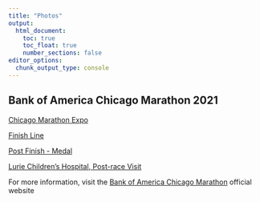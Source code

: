 ```yaml
---
title: "Photos"
output: 
  html_document:
    toc: true
    toc_float: true
    number_sections: false
editor_options: 
  chunk_output_type: console
---
```




<head>
  <meta charset="utf-8">
  <title>Lightbox Example</title>
  <link rel="stylesheet" href="./lightbox/dist/css/lightbox.css">
</head>

<body>

<section>

<h2>Bank of America Chicago Marathon 2021</h3>
    
<div>

<a href="images/marathon1.jpeg" data-lightbox="Marathon">Chicago Marathon Expo</a>

<a href="images/marathon3.jpg" data-lightbox="Marathon">Finish Line</a>

<a href="images/marathon2.jpg" data-lightbox="Marathon">Post Finish - Medal</a>

<a href="images/marathon4.jpg" data-lightbox="Marathon">Lurie Children's Hospital, Post-race Visit</a>

</div>
  </section>


For more information, visit the  [Bank of America Chicago Marathon](https://www.chicagomarathon.com) official website 

  <script src="./lightbox/dist/js/lightbox-plus-jquery.min.js"></script>

</body>

</html>
